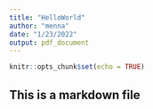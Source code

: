 ```yaml
---
title: "HelloWorld"
author: "menna"
date: "1/23/2022"
output: pdf_document
---
```


```r
knitr::opts_chunk$set(echo = TRUE)
```

## This is a markdown file 

